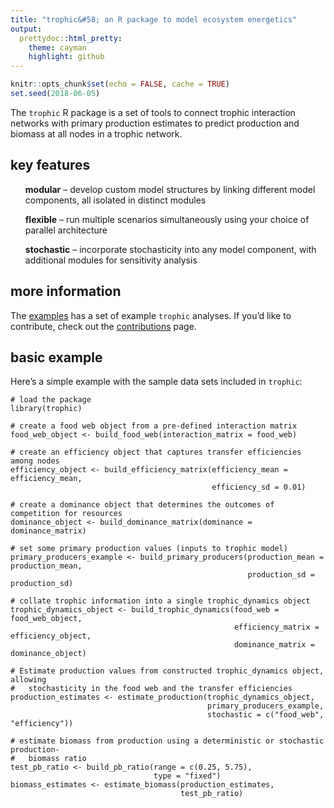```yaml
---
title: "trophic&#58; an R package to model ecosystem energetics"
output:
  prettydoc::html_pretty:
    theme: cayman
    highlight: github
---
```


<style>
.nobullet li {
  list-style-type: none;
}
</style>

```r
knitr::opts_chunk$set(echo = FALSE, cache = TRUE)
set.seed(2018-06-05)
```

The `trophic` R package is a set of tools to connect trophic interaction networks with primary production estimates to predict production and biomass at all nodes in a trophic network.

## key features
<div class="nobullet">
* **modular** -- develop custom model structures by linking different model components, all isolated in distinct modules

* **flexible** -- run multiple scenarios simultaneously using your choice of parallel architecture

* **stochastic** -- incorporate stochasticity into any model component, with additional modules for sensitivity analysis
</div>


## more information
The [examples](examples.html) has a set of example `trophic` analyses. If you'd like to contribute, check out the [contributions](contribute.html) page. 


## basic example

Here's a simple example with the sample data sets included in `trophic`:

```
# load the package
library(trophic)

# create a food web object from a pre-defined interaction matrix
food_web_object <- build_food_web(interaction_matrix = food_web)

# create an efficiency object that captures transfer efficiencies among nodes
efficiency_object <- build_efficiency_matrix(efficiency_mean = efficiency_mean,
                                             efficiency_sd = 0.01)

# create a dominance object that determines the outcomes of competition for resources
dominance_object <- build_dominance_matrix(dominance = dominance_matrix)

# set some primary production values (inputs to trophic model)
primary_producers_example <- build_primary_producers(production_mean = production_mean,
                                                     production_sd = production_sd)

# collate trophic information into a single trophic_dynamics object
trophic_dynamics_object <- build_trophic_dynamics(food_web = food_web_object,
                                                  efficiency_matrix = efficiency_object,
                                                  dominance_matrix = dominance_object)

# Estimate production values from constructed trophic_dynamics object, allowing
#   stochasticity in the food web and the transfer efficiencies
production_estimates <- estimate_production(trophic_dynamics_object,
                                            primary_producers_example,
                                            stochastic = c("food_web", "efficiency"))
                                            
# estimate biomass from production using a deterministic or stochastic production-
#   biomass ratio
test_pb_ratio <- build_pb_ratio(range = c(0.25, 5.75),
                                type = "fixed")
biomass_estimates <- estimate_biomass(production_estimates,
                                      test_pb_ratio)
```
